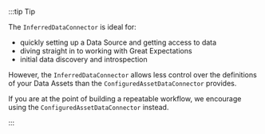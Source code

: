 :::tip Tip

The `InferredDataConnector` is ideal for:
- quickly setting up a Data Source and getting access to data
- diving straight in to working with Great Expectations
- initial data discovery and introspection

However, the `InferredDataConnector` allows less control over the definitions of your Data Assets than the `ConfiguredAssetDataConnector` provides.

If you are at the point of building a repeatable workflow, we encourage using the `ConfiguredAssetDataConnector` instead.

:::